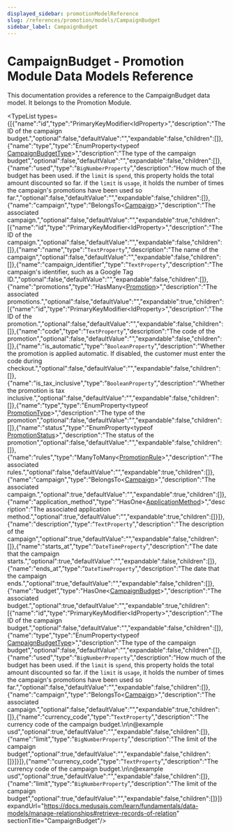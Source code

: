 ```yaml
---
displayed_sidebar: promotionModelReference
slug: /references/promotion/models/CampaignBudget
sidebar_label: CampaignBudget
---
```



# CampaignBudget - Promotion Module Data Models Reference

This documentation provides a reference to the CampaignBudget data model. It belongs to the Promotion Module.

<SourceCodeLink link="https://github.com/medusajs/medusa/blob/9069e9279ee230384cf09c553f60ab6caa0e7012/packages/modules/promotion/src/models/campaign-budget.ts#L4" />

<TypeList types={[{"name":"id","type":"PrimaryKeyModifier&#60;IdProperty&#62;","description":"The ID of the campaign budget.","optional":false,"defaultValue":"","expandable":false,"children":[]},{"name":"type","type":"EnumProperty&#60;typeof [CampaignBudgetType](../../../utils/PromotionUtils/enums/utils.PromotionUtils.CampaignBudgetType/page.mdx)&#62;","description":"The type of the campaign budget","optional":false,"defaultValue":"","expandable":false,"children":[]},{"name":"used","type":"`BigNumberProperty`","description":"How much of the budget has been used. if the `limit` is `spend`, this property holds the total amount discounted so far. if the `limit` is `usage`, it holds the number of times the campaign's promotions have been used so far.","optional":false,"defaultValue":"","expandable":false,"children":[]},{"name":"campaign","type":"BelongsTo&#60;[Campaign](../promotion_models.Campaign/page.mdx)&#62;","description":"The associated campaign.","optional":false,"defaultValue":"","expandable":true,"children":[{"name":"id","type":"PrimaryKeyModifier&#60;IdProperty&#62;","description":"The ID of the campaign.","optional":false,"defaultValue":"","expandable":false,"children":[]},{"name":"name","type":"`TextProperty`","description":"The name of the campaign","optional":false,"defaultValue":"","expandable":false,"children":[]},{"name":"campaign_identifier","type":"`TextProperty`","description":"The campaign's identifier, such as a Google Tag ID.","optional":false,"defaultValue":"","expandable":false,"children":[]},{"name":"promotions","type":"HasMany&#60;[Promotion](../promotion_models.Promotion/page.mdx)&#62;","description":"The associated promotions.","optional":false,"defaultValue":"","expandable":true,"children":[{"name":"id","type":"PrimaryKeyModifier&#60;IdProperty&#62;","description":"The ID of the promotion.","optional":false,"defaultValue":"","expandable":false,"children":[]},{"name":"code","type":"`TextProperty`","description":"The code of the promotion","optional":false,"defaultValue":"","expandable":false,"children":[]},{"name":"is_automatic","type":"`BooleanProperty`","description":"Whether the promotion is applied automatic. If disabled, the customer must enter the code during checkout.","optional":false,"defaultValue":"","expandable":false,"children":[]},{"name":"is_tax_inclusive","type":"`BooleanProperty`","description":"Whether the promotion is tax inclusive.","optional":false,"defaultValue":"","expandable":false,"children":[]},{"name":"type","type":"EnumProperty&#60;typeof [PromotionType](../../../utils/PromotionUtils/enums/utils.PromotionUtils.PromotionType/page.mdx)&#62;","description":"The type of the promotion","optional":false,"defaultValue":"","expandable":false,"children":[]},{"name":"status","type":"EnumProperty&#60;typeof [PromotionStatus](../../../utils/PromotionUtils/enums/utils.PromotionUtils.PromotionStatus/page.mdx)&#62;","description":"The status of the promotion","optional":false,"defaultValue":"","expandable":false,"children":[]},{"name":"rules","type":"ManyToMany&#60;[PromotionRule](../promotion_models.PromotionRule/page.mdx)&#62;","description":"The associated rules.","optional":false,"defaultValue":"","expandable":true,"children":[]},{"name":"campaign","type":"BelongsTo&#60;[Campaign](../promotion_models.Campaign/page.mdx)&#62;","description":"The associated campaign.","optional":true,"defaultValue":"","expandable":true,"children":[]},{"name":"application_method","type":"HasOne&#60;[ApplicationMethod](../promotion_models.ApplicationMethod/page.mdx)&#62;","description":"The associated application method.","optional":true,"defaultValue":"","expandable":true,"children":[]}]},{"name":"description","type":"`TextProperty`","description":"The description of the campaign","optional":true,"defaultValue":"","expandable":false,"children":[]},{"name":"starts_at","type":"`DateTimeProperty`","description":"The date that the campaign starts.","optional":true,"defaultValue":"","expandable":false,"children":[]},{"name":"ends_at","type":"`DateTimeProperty`","description":"The date that the campaign ends.","optional":true,"defaultValue":"","expandable":false,"children":[]},{"name":"budget","type":"HasOne&#60;[CampaignBudget](./page.mdx)&#62;","description":"The associated budget.","optional":true,"defaultValue":"","expandable":true,"children":[{"name":"id","type":"PrimaryKeyModifier&#60;IdProperty&#62;","description":"The ID of the campaign budget.","optional":false,"defaultValue":"","expandable":false,"children":[]},{"name":"type","type":"EnumProperty&#60;typeof [CampaignBudgetType](../../../utils/PromotionUtils/enums/utils.PromotionUtils.CampaignBudgetType/page.mdx)&#62;","description":"The type of the campaign budget","optional":false,"defaultValue":"","expandable":false,"children":[]},{"name":"used","type":"`BigNumberProperty`","description":"How much of the budget has been used. if the `limit` is `spend`, this property holds the total amount discounted so far. if the `limit` is `usage`, it holds the number of times the campaign's promotions have been used so far.","optional":false,"defaultValue":"","expandable":false,"children":[]},{"name":"campaign","type":"BelongsTo&#60;[Campaign](../promotion_models.Campaign/page.mdx)&#62;","description":"The associated campaign.","optional":false,"defaultValue":"","expandable":true,"children":[]},{"name":"currency_code","type":"`TextProperty`","description":"The currency code of the campaign budget.\n\n@example usd","optional":true,"defaultValue":"","expandable":false,"children":[]},{"name":"limit","type":"`BigNumberProperty`","description":"The limit of the campaign budget","optional":true,"defaultValue":"","expandable":false,"children":[]}]}]},{"name":"currency_code","type":"`TextProperty`","description":"The currency code of the campaign budget.\n\n@example usd","optional":true,"defaultValue":"","expandable":false,"children":[]},{"name":"limit","type":"`BigNumberProperty`","description":"The limit of the campaign budget","optional":true,"defaultValue":"","expandable":false,"children":[]}]} expandUrl="https://docs.medusajs.com/learn/fundamentals/data-models/manage-relationships#retrieve-records-of-relation" sectionTitle="CampaignBudget"/>
